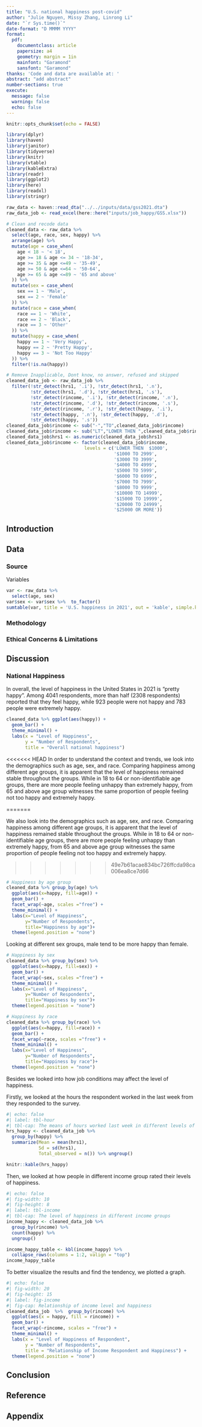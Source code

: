 ```yaml
---
title: "U.S. national happiness post-covid"
author: "Julie Nguyen, Missy Zhang, Linrong Li"
date: "`r Sys.time()`"
date-format: "D MMMM YYYY"
format:
  pdf:
    documentclass: article
    papersize: a4
    geometry: margin = 1in
    mainfont: "Garamond"
    sansfont: "Garamond"
thanks: 'Code and data are available at: '
abstract: "add abstract"
number-sections: true
execute: 
  message: false
  warning: false
  echo: false
---
```


```r
knitr::opts_chunk$set(echo = FALSE)

library(dplyr)
library(haven)
library(janitor)
library(tidyverse)
library(knitr)
library(vtable)
library(kableExtra)
library(readr)
library(ggplot2)
library(here)
library(readxl)
library(stringr)

raw_data <- haven::read_dta("../../inputs/data/gss2021.dta")
raw_data_job <- read_excel(here::here("inputs/job_happy/GSS.xlsx"))

# Clean and recode data
cleaned_data <- raw_data %>% 
  select(age, race, sex, happy) %>% 
  arrange(age) %>% 
  mutate(age = case_when(
    age < 18 ~ '< 18',
    age >= 18 & age <= 34 ~ '18-34',
    age >= 35 & age <=49 ~ '35-49',
    age >= 50 & age <=64 ~ '50-64',
    age >= 65 & age <=89 ~ '65 and above'
  )) %>% 
  mutate(sex = case_when(
    sex == 1 ~ 'Male',
    sex == 2 ~ 'Female'
  )) %>% 
  mutate(race = case_when(
    race == 1 ~ 'White',
    race == 2 ~ 'Black',
    race == 3 ~ 'Other'
  )) %>% 
  mutate(happy = case_when(
    happy == 1 ~ 'Very Happy',
    happy == 2 ~ 'Pretty Happy',
    happy == 3 ~ 'Not Too Happy'
  )) %>% 
  filter(!is.na(happy))

# Remove Inapplicable, Dont know, no answer, refused and skipped
cleaned_data_job <- raw_data_job %>% 
  filter(!str_detect(hrs1, '.i'), !str_detect(hrs1, '.n'), 
         !str_detect(hrs1, '.d'), !str_detect(hrs1, '.s'),
         !str_detect(rincome, '.i'), !str_detect(rincome, '.n'), 
         !str_detect(rincome, '.d'), !str_detect(rincome, '.s'),
         !str_detect(rincome, '.r'), !str_detect(happy, '.i'),
         !str_detect(happy, '.n'), !str_detect(happy, '.d'),
         !str_detect(happy, '.s'))
cleaned_data_job$rincome <- sub("-","TO",cleaned_data_job$rincome)
cleaned_data_job$rincome <- sub("LT","LOWER THEN ",cleaned_data_job$rincome)
cleaned_data_job$hrs1 <- as.numeric(cleaned_data_job$hrs1)
cleaned_data_job$rincome <- factor(cleaned_data_job$rincome,
                             levels = c('LOWER THEN  $1000',
                                        '$1000 TO 2999',
                                        '$3000 TO 3999',
                                        '$4000 TO 4999',
                                        '$5000 TO 5999',
                                        '$6000 TO 6999',
                                        '$7000 TO 7999',
                                        '$8000 TO 9999',
                                        '$10000 TO 14999',
                                        '$15000 TO 19999',
                                        '$20000 TO 24999',
                                        '$25000 OR MORE'))
```

## Introduction

## Data

### Source


Variables
```r
var <- raw_data %>% 
  select(age, sex)
var$sex <- var$sex %>%  to_factor()
sumtable(var, title = 'U.S. happiness in 2021', out = 'kable', simple.kable = TRUE)
```

### Methodology

### Ethical Concerns & Limitations

## Discussion

### National Happiness

In overall, the level of happiness in the United States in 2021 is "pretty happy". Among 4041 respondents, more than half (2308 respondents) reported that they feel happy, while 923 people were not happy and 783 people were extremely happy.

```r
cleaned_data %>% ggplot(aes(happy)) +
  geom_bar() +
  theme_minimal() +
  labs(x = "Level of Happiness",
       y = "Number of Respondents",
       title = "Overall national happiness")
```
<<<<<<< HEAD
  In order to understand the context and trends, we look into the demographics such as age, sex, and race.
  Comparing happiness among different age groups, it is apparent that the level of happiness remained stable throughout the groups. While in 18 to 64 or non-identifiable age groups, there are more people feeling unhappy than extremely happy, from 65 and above age group witnesses the same proportion of people feeling not too happy and extremely happy. 
  
=======

We also look into the demographics such as age, sex, and race. Comparing happiness among different age groups, it is apparent that the level of happiness remained stable throughout the groups. While in 18 to 64 or non-identifiable age groups, there are more people feeling unhappy than extremely happy, from 65 and above age group witnesses the same proportion of people feeling not too happy and extremely happy.

>>>>>>> 49e7b61acae834bc726ffcda98ca006ea8ce7d66
```r
# Happiness by age group
cleaned_data %>% group_by(age) %>% 
  ggplot(aes(x=happy, fill=age)) +
  geom_bar() +
  facet_wrap(~age, scales ="free") +
  theme_minimal() +
  labs(x="Level of Happiness",
       y="Number of Respondents",
       title="Happiness by age")+
  theme(legend.position = "none")
```

Looking at different sex groups, male tend to be more happy than female.

```r
# Happiness by sex
cleaned_data %>% group_by(sex) %>% 
  ggplot(aes(x=happy, fill=sex)) +
  geom_bar() +
  facet_wrap(~sex, scales ="free") +
  theme_minimal() +
  labs(x="Level of Happiness",
       y="Number of Respondents",
       title="Happiness by sex")+
  theme(legend.position = "none")
```

```r
# Happiness by race
cleaned_data %>% group_by(race) %>% 
  ggplot(aes(x=happy, fill=race)) +
  geom_bar() +
  facet_wrap(~race, scales ="free") +
  theme_minimal() +
  labs(x="Level of Happiness",
       y="Number of Respondents",
       title="Happiness by race")+
  theme(legend.position = "none")
```

Besides we looked into how job conditions may affect the level of happiness.

Firstly, we looked at the hours the respondent worked in the last week from they responded to the survey.

```r
#| echo: false
#| label: tbl-hour
#| tbl-cap: The means of hours worked last week in different levels of happiness
hrs_happy <- cleaned_data_job %>% 
  group_by(happy) %>% 
  summarize(Mean = mean(hrs1),
            Sd = sd(hrs1),
            Total_observed = n()) %>% ungroup()

knitr::kable(hrs_happy)
```

Then, we looked at how people in different income group rated their levels of happiness.

```r
#| echo: false
#| fig-width: 10
#| fig-height: 8
#| label: tbl-income
#| tbl-cap: The level of happiness in different income groups
income_happy <- cleaned_data_job %>%
  group_by(rincome) %>%
  count(happy) %>%
  ungroup()

income_happy_table <- kbl(income_happy) %>%
  collapse_rows(columns = 1:2, valign = "top")
income_happy_table
```

To better visualize the results and find the tendency, we plotted a graph.

```r
#| echo: false
#| fig-width: 20
#| fig-height: 15
#| label: fig-income
#| fig-cap: Relationship of income level and happiness
cleaned_data_job  %>%  group_by(rincome) %>% 
  ggplot(aes(x = happy, fill = rincome)) + 
  geom_bar() +
  facet_wrap(~rincome, scales = "free") +
  theme_minimal() + 
  labs(x = "Level of Happiness of Respondent", 
       y = "Number of Respondents",
       title = "Relationship of Income Respondent and Happiness") + 
  theme(legend.position = "none")
```

## Conclusion

## Reference

## Appendix
